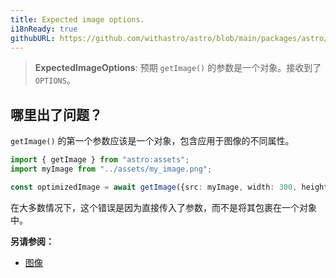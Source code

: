 ```yaml
---
title: Expected image options.
i18nReady: true
githubURL: https://github.com/withastro/astro/blob/main/packages/astro/src/core/errors/errors-data.ts
---
```


> **ExpectedImageOptions**: 预期 `getImage()` 的参数是一个对象。接收到了 `OPTIONS`。

## 哪里出了问题？

`getImage()` 的第一个参数应该是一个对象，包含应用于图像的不同属性。

```ts
import { getImage } from "astro:assets";
import myImage from "../assets/my_image.png";

const optimizedImage = await getImage({src: myImage, width: 300, height: 300});
```

在大多数情况下，这个错误是因为直接传入了参数，而不是将其包裹在一个对象中。

**另请参阅：**

- [图像](/zh-cn/guides/images/)
